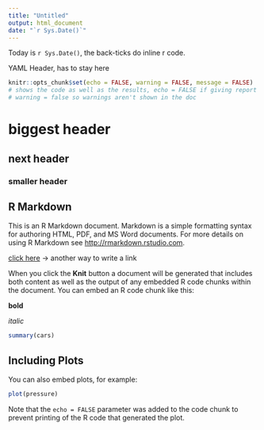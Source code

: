 ```yaml
---
title: "Untitled"
output: html_document
date: "`r Sys.Date()`"
---
```


Today is `r Sys.Date()`, the back-ticks do inline r code.

YAML Header, has to stay here
```r
knitr::opts_chunk$set(echo = FALSE, warning = FALSE, message = FALSE)
# shows the code as well as the results, echo = FALSE if giving report to superior
# warning = false so warnings aren't shown in the doc
```

# biggest header
## next header
### smaller header

## R Markdown

This is an R Markdown document. Markdown is a simple formatting syntax for authoring HTML, PDF, and MS Word documents. For more details on using R Markdown see <http://rmarkdown.rstudio.com>.

[click here](http://rmarkdown.rstudio.com) -> another way to write a link

When you click the **Knit** button a document will be generated that includes both content as well as the output of any embedded R code chunks within the document. You can embed an R code chunk like this:

**bold**

*italic*

```r
summary(cars)
```

## Including Plots

You can also embed plots, for example:

```r
plot(pressure)
```

Note that the `echo = FALSE` parameter was added to the code chunk to prevent printing of the R code that generated the plot.
